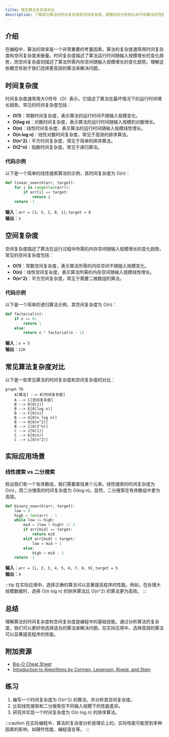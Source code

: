 ```yaml
---
title: 常见算法复杂度对比
description: 了解常见算法的时间复杂度和空间复杂度，掌握如何分析和比较不同算法的性能。
---
```


## 介绍

在编程中，算法的效率是一个非常重要的考量因素。算法的复杂度通常用时间复杂度和空间复杂度来衡量。时间复杂度描述了算法运行时间随输入规模增长的变化趋势，而空间复杂度则描述了算法所需内存空间随输入规模增长的变化趋势。理解这些概念有助于我们选择更高效的算法来解决问题。

## 时间复杂度

时间复杂度通常用大O符号（O）表示，它描述了算法在最坏情况下的运行时间增长趋势。常见的时间复杂度包括：

- **O(1)**：常数时间复杂度，表示算法的运行时间不随输入规模变化。
- **O(log n)**：对数时间复杂度，表示算法的运行时间随输入规模的对数增长。
- **O(n)**：线性时间复杂度，表示算法的运行时间随输入规模线性增长。
- **O(n log n)**：线性对数时间复杂度，常见于高效的排序算法。
- **O(n^2)**：平方时间复杂度，常见于简单的排序算法。
- **O(2^n)**：指数时间复杂度，常见于递归算法。

### 代码示例

以下是一个简单的线性搜索算法的示例，其时间复杂度为 O(n)：

```python
def linear_search(arr, target):
    for i in range(len(arr)):
        if arr[i] == target:
            return i
    return -1
```

**输入**：`arr = [3, 5, 2, 8, 1]`, `target = 8`  
**输出**：`3`

## 空间复杂度

空间复杂度描述了算法在运行过程中所需的内存空间随输入规模增长的变化趋势。常见的空间复杂度包括：

- **O(1)**：常数空间复杂度，表示算法所需的内存空间不随输入规模变化。
- **O(n)**：线性空间复杂度，表示算法所需的内存空间随输入规模线性增长。
- **O(n^2)**：平方空间复杂度，常见于需要二维数组的算法。

### 代码示例

以下是一个简单的递归算法示例，其空间复杂度为 O(n)：

```python
def factorial(n):
    if n == 0:
        return 1
    else:
        return n * factorial(n - 1)
```

**输入**：`n = 5`  
**输出**：`120`

## 常见算法复杂度对比

以下是一些常见算法的时间复杂度和空间复杂度的对比：

```mermaid
graph TD
    A[算法] --> B[时间复杂度]
    A --> C[空间复杂度]
    B --> D[O(1)]
    B --> E[O(log n)]
    B --> F[O(n)]
    B --> G[O(n log n)]
    B --> H[O(n^2)]
    B --> I[O(2^n)]
    C --> J[O(1)]
    C --> K[O(n)]
    C --> L[O(n^2)]
```

## 实际应用场景

### 线性搜索 vs 二分搜索

假设我们有一个有序数组，我们需要查找某个元素。线性搜索的时间复杂度为 O(n)，而二分搜索的时间复杂度为 O(log n)。显然，二分搜索在有序数组中更为高效。

```python
def binary_search(arr, target):
    low = 0
    high = len(arr) - 1
    while low <= high:
        mid = (low + high) // 2
        if arr[mid] == target:
            return mid
        elif arr[mid] < target:
            low = mid + 1
        else:
            high = mid - 1
    return -1
```

**输入**：`arr = [1, 2, 3, 4, 5, 6, 7, 8, 9]`, `target = 5`  
**输出**：`4`

:::tip
在实际应用中，选择正确的算法可以显著提高程序的性能。例如，在处理大规模数据时，选择 O(n log n) 的排序算法比 O(n^2) 的算法更为高效。
:::

## 总结

理解算法的时间复杂度和空间复杂度是编程中的基础技能。通过分析算法的复杂度，我们可以更好地选择适合的算法来解决问题。在实际应用中，选择高效的算法可以显著提高程序的性能。

## 附加资源

- [Big-O Cheat Sheet](https://www.bigocheatsheet.com/)
- [Introduction to Algorithms by Cormen, Leiserson, Rivest, and Stein](https://mitpress.mit.edu/books/introduction-algorithms)

## 练习

1. 编写一个时间复杂度为 O(n^2) 的算法，并分析其空间复杂度。
2. 比较线性搜索和二分搜索在不同输入规模下的性能差异。
3. 研究并实现一个时间复杂度为 O(n log n) 的排序算法。

:::caution
在实际编程中，算法的复杂度分析是理论上的，实际性能可能受到多种因素的影响，如硬件性能、编程语言等。
:::